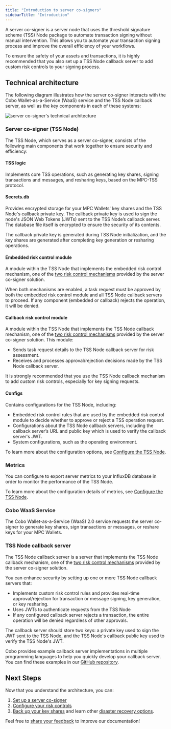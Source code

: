 ```yaml
---
title: "Introduction to server co-signers"
sidebarTitle: "Introduction"
---
```


A server co-signer is a server node that uses the threshold signature scheme (TSS) Node package to automate transaction signing without manual intervention. This allows you to automate your transaction signing process and improve the overall efficiency of your workflows.

To ensure the safety of your assets and transactions, it is highly recommended that you also set up a TSS Node callback server to add custom risk controls to your signing process.

## Technical architecture

The following diagram illustrates how the server co-signer interacts with the Cobo Wallet-as-a-Service (WaaS) service and the TSS Node callback server, as well as the key components in each of these systems:

<img src="/v2/images/guides/api-co-signer-technical-architecture.svg" className="diagram" alt="server co-signer's technical architecture" />

### Server co-signer (TSS Node)

The TSS Node, which serves as a server co-signer, consists of the following main components that work together to ensure security and efficiency:

#### TSS logic

Implements core TSS operations, such as generating key shares, signing transactions and messages, and resharing keys, based on the MPC-TSS protocol.

#### Secrets.db

Provides encrypted storage for your MPC Wallets' key shares and the TSS Node's callback private key. The callback private key is used to sign the node's JSON Web Tokens (JWTs) sent to the TSS Node’s callback server. The database file itself is encrypted to ensure the security of its contents.

The callback private key is generated during TSS Node initialization, and the key shares are generated after completing key generation or resharing operations.


#### Embedded risk control module

A module within the TSS Node that implements the embedded risk control mechanism, one of the [two risk control mechanisms](/v2/guides/mpc-wallets/server-co-signer/risk-control-mechanisms) provided by the server co-signer solution.

When both mechanisms are enabled, a task request must be approved by both the embedded risk control module and all TSS Node callback servers to proceed. If any component (embedded or callback) rejects the operation, it will be denied.

#### Callback risk control module

A module within the TSS Node that implements the TSS Node callback mechanism, one of the [two risk control mechanisms](/v2/guides/mpc-wallets/server-co-signer/risk-control-mechanisms) provided by the server co-signer solution. This module:

- Sends task request details to the TSS Node callback server for risk assessment.  
- Receives and processes approval/rejection decisions made by the TSS Node callback server.

It is strongly recommended that you use the TSS Node callback mechanism to add custom risk controls, especially for key signing requests.


#### Configs

Contains configurations for the TSS Node, including:

- Embedded risk control rules that are used by the embedded risk control module to decide whether to approve or reject a TSS operation request.  
- Configurations about the TSS Node callback servers, including the callback server’s URL and public key which is used to verify the callback server's JWT.  
- System configurations, such as the operating environment.

To learn more about the configuration options, see [Configure the TSS Node](/v2/guides/mpc-wallets/server-co-signer/appendix#configure-the-tss-node).

### Metrics

You can configure to export server metrics to your InfluxDB database in order to monitor the performance of the TSS Node.

To learn more about the configuration details of metrics, see [Configure the TSS Node](/v2/guides/mpc-wallets/server-co-signer/appendix#configure-the-tss-node).

### Cobo WaaS Service

The Cobo Wallet-as-a-Service (WaaS) 2.0 service requests the server co-signer to generate key shares, sign transactions or messages, or reshare keys for your MPC Wallets.

### TSS Node callback server

The TSS Node callback server is a server that implements the TSS Node callback mechanism, one of the [two risk control mechanisms](/v2/guides/mpc-wallets/server-co-signer/risk-control-mechanisms) provided by the server co-signer solution.

You can enhance security by setting up one or more TSS Node callback servers that:

- Implements custom risk control rules and provides real-time approval/rejection for transaction or message signing, key generation, or key resharing.  
- Uses JWTs to authenticate requests from the TSS Node
- If any configured callback server rejects a transaction, the entire operation will be denied regardless of other approvals.

The callback server should store two keys: a private key used to sign the JWT sent to the TSS Node, and the TSS Node's callback public key used to verify the TSS Node's JWT.


Cobo provides example callback server implementations in multiple programming languages to help you quickly develop your callback server. You can find these examples in our [GitHub repository](https://github.com/CoboGlobal/cobo-mpc-callback-server-v2-template).

## Next Steps

Now that you understand the architecture, you can:

1. [Set up a server co-signer](/v2/guides/mpc-wallets/server-co-signer/tss-node-deployment)  
2. [Configure your risk controls](/v2/guides/mpc-wallets/server-co-signer/risk-control-mechanisms)  
3. [Back up your key shares](/v2/guides/mpc-wallets/server-co-signer/key-shares-backup) and learn other [disaster recovery options](/v2/guides/mpc-wallets/server-co-signer/disaster-recovery-overview).

<Tip>Feel free to [share your feedback](https://forms.zohopublic.com/cobo/form/DocumentFeedbackForm/formperma/QvLOhxJv1_JMsJ-1dleZ8Itb_7rzN-LtgvsDdxosoVI) to improve our documentation!</Tip>